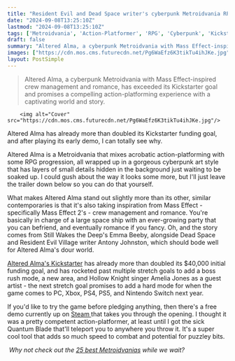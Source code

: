 ```yaml
---
title: "Resident Evil and Dead Space writer's cyberpunk Metroidvania RPG has already doubled its Kickstarter goal with romance 'echoing the depth' of Mass Effect"
date: "2024-09-08T13:25:10Z"
lastmod: "2024-09-08T13:25:10Z"
tags: ['Metroidvania', 'Action-Platformer', 'RPG', 'Cyberpunk', 'Kickstarter', 'Steam', 'PC', 'Xbox', 'PS4', 'PS5', 'Nintendo Switch']
draft: false
summary: "Altered Alma, a cyberpunk Metroidvania with Mass Effect-inspired crew management and romance, has exceeded its Kickstarter goal and promises a compelling action-platforming experience with a captivating world and story."
images: ["https://cdn.mos.cms.futurecdn.net/Pg6WaEfz6K3tikTu4ihJKe.jpg"]
layout: PostSimple
---
```

> Altered Alma, a cyberpunk Metroidvania with Mass Effect-inspired crew management and romance, has exceeded its Kickstarter goal and promises a compelling action-platforming experience with a captivating world and story.


        <img alt="Cover" src="https://cdn.mos.cms.futurecdn.net/Pg6WaEfz6K3tikTu4ihJKe.jpg"/>
        
Altered Alma has already more than doubled its Kickstarter funding goal, and after playing its early demo, I can totally see why.

Altered Alma is a Metroidvania that mixes acrobatic action-platforming with some RPG progression, all wrapped up in a gorgeous cyberpunk art style that has layers of small details hidden in the background just waiting to be soaked up. I could gush about the way it looks some more, but I'll just leave the trailer down below so you can do that yourself.

What makes Altered Alma stand out slightly more than its other, similar contemporaries is that it's also taking inspiration from Mass Effect - specifically Mass Effect 2's - crew management and romance. You're basically in charge of a large space ship with an ever-growing party that you can befriend, and eventually romance if you fancy. Oh, and the story comes from Still Wakes the Deep's Emma Beeby, alongside Dead Space and Resident Evil Village writer Antony Johnston, which should bode well for Altered Alma's dour world.

[Altered Alma's Kickstarter](https://www.kickstarter.com/projects/2awesomestudio/altered-alma?ref=discovery_category&total_hits=21117&category_id=35) has already more than doubled its $40,000 initial funding goal, and has rocketed past multiple stretch goals to add a boss rush mode, a new area, and Hollow Knight singer Amelia Jones as a guest artist - the next stretch goal promises to add a hard mode for when the game comes to PC, Xbox, PS4, PS5, and Nintendo Switch next year.

If you'd like to try the game before pledging anything, then there's a free demo currently up on [Steam ](https://store.steampowered.com/app/2190700/Altered_Alma/)that takes you through the opening. I thought it was a pretty competent action-platformer, at least until I got the sick Quantum Blade that'll teleport you to anywhere you throw it. It's a super cool tool that adds so much speed to combat and potential for puzzley bits.

 *Why not check out the *[<em>25 best Metroidvanias</em>](https://www.gamesradar.com/best-metroidvania-games/)* while we wait?* 
        